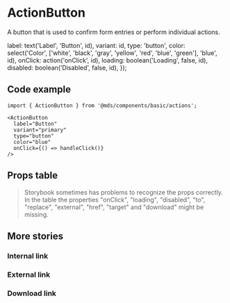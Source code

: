 
<Meta title="Components/basic/actions/ActionButton" component={ActionButton} />

# ActionButton

A button that is used to confirm form entries or perform individual actions.

  label: text('Label', 'Button', id),
  variant: id,
  type: 'button',
  color: select('Color', ['white', 'black', 'gray', 'yellow', 'red', 'blue', 'green'], 'blue', id),
  onClick: action('onClick', id),
  loading: boolean('Loading', false, id),
  disabled: boolean('Disabled', false, id),
});

<Preview withToolbar>
  <Story name="Primary">
    <ActionButton {...getProps('primary')} />
  </Story>
  <Story name="Secondary">
    <ActionButton {...getProps('secondary')} />
  </Story>
  <Story name="Tertiary">
    <ActionButton {...getProps('tertiary')} />
  </Story>
</Preview>

## Code example

```tsx
import { ActionButton } from '@mds/components/basic/actions';
```

```tsx
<ActionButton
  label="Button"
  variant="primary"
  type="button"
  color="blue"
  onClick={() => handleClick()}
/>
```

## Props table

<Props of={ActionButton} />

> Storybook sometimes has problems to recognize the props correctly. In the table the properties "onClick", "loading", "disabled", "to", "replace", "external", "href", "target" and "download" might be missing.

## More stories

### Internal link

<Preview withToolbar>
  <Story name="Internal link">
    <ActionButton label="Settings" variant="secondary" type="link" to="/settings" />
  </Story>
</Preview>

### External link

<Preview withToolbar>
  <Story name="External link">
    <ActionButton
      label="Sign up"
      variant="primary"
      color="gray"
      type="link"
      external
      href="https://www.example.com/signup"
      target="_blank"
    />
  </Story>
</Preview>

### Download link

<Preview withToolbar>
  <Story name="Download link">
    <ActionButton
      label="Download"
      variant="tertiary"
      type="link"
      external
      href="https://www.example.com/invoice.pdf"
      download="invoice.pdf"
    />
  </Story>
</Preview>
